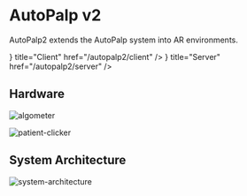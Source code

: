 
# AutoPalp v2

AutoPalp2 extends the AutoPalp system into AR environments.

<Cards>
  <Cards.Card
    icon={<Monitor />}
    title="Client"
    href="/autopalp2/client"
  />
  <Cards.Card
    icon={<Server />}
    title="Server"
    href="/autopalp2/server"
  />
</Cards>

## Hardware

![algometer](/img/autopalp2/algometer.png)

![patient-clicker](/img/autopalp2/patient-clicker.png)

## System Architecture

![system-architecture](/img/autopalp2/system-architecture.png)
